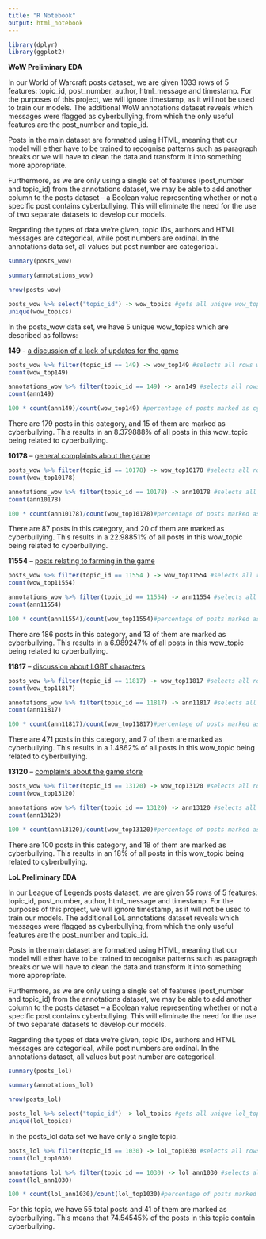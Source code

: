 ---
title: "R Notebook"
output: html_notebook
---

```{r}
library(dplyr)
library(ggplot2)
```

**WoW Preliminary EDA**

In our World of Warcraft posts dataset, we are given 1033 rows of 5 features: topic_id, post_number, author, html_message and timestamp. For the purposes of this project, we will ignore timestamp, as it will not be used to train our models. The additional WoW annotations dataset reveals which messages were flagged as cyberbullying, from which the only useful features are the post_number and topic_id. 

Posts in the main dataset are formatted using HTML, meaning that our model will either have to be trained to recognise patterns such as paragraph breaks or we will have to clean the data and transform it into something more appropriate.

Furthermore, as we are only using a single set of features (post_number and topic_id) from the annotations dataset, we may be able to add another column to the posts dataset -- a Boolean value representing whether or not a specific post contains cyberbullying. This will eliminate the need for the use of two separate datasets to develop our models.

Regarding the types of data we're given, topic IDs, authors and HTML messages are categorical, while post numbers are ordinal. In the annotations data set, all values but post number are categorical.

```{r}
summary(posts_wow)
```

```{r}
summary(annotations_wow)
```

```{r}
nrow(posts_wow)
```

```{r}
posts_wow %>% select("topic_id") -> wow_topics #gets all unique wow_topics from the dataset
unique(wow_topics)
```

In the posts_wow data set, we have 5 unique wow_topics which are described as follows:

**149** - [a discussion of a lack of updates for the game]{.underline}

```{r}
posts_wow %>% filter(topic_id == 149) -> wow_top149 #selects all rows with topic 149
count(wow_top149)
```

```{r}
annotations_wow %>% filter(topic_id == 149) -> ann149 #selects all rows with topic 149
count(ann149)
```

```{r}
100 * count(ann149)/count(wow_top149) #percentage of posts marked as cyberbullying
```

There are 179 posts in this category, and 15 of them are marked as cyberbullying. This results in an 8.379888% of all posts in this wow_topic being related to cyberbullying.

**10178** -- [general complaints about the game]{.underline}

```{r}
posts_wow %>% filter(topic_id == 10178) -> wow_top10178 #selects all rows with topic 10178
count(wow_top10178)
```

```{r}
annotations_wow %>% filter(topic_id == 10178) -> ann10178 #selects all rows with topic 10178
count(ann10178)
```

```{r}
100 * count(ann10178)/count(wow_top10178)#percentage of posts marked as cyberbullying
```

There are 87 posts in this category, and 20 of them are marked as cyberbullying. This results in a 22.98851% of all posts in this wow_topic being related to cyberbullying.

**11554** -- [posts relating to farming in the game]{.underline}

```{r}
posts_wow %>% filter(topic_id == 11554 ) -> wow_top11554 #selects all rows with topic 11554
count(wow_top11554)
```

```{r}
annotations_wow %>% filter(topic_id == 11554) -> ann11554 #selects all rows with topic 11554
count(ann11554)
```

```{r}
100 * count(ann11554)/count(wow_top11554)#percentage of posts marked as cyberbullying
```

There are 186 posts in this category, and 13 of them are marked as cyberbullying. This results in a 6.989247% of all posts in this wow_topic being related to cyberbullying.

**11817** -- [discussion about LGBT characters]{.underline}

```{r}
posts_wow %>% filter(topic_id == 11817) -> wow_top11817 #selects all rows with topic 11817
count(wow_top11817)
```

```{r}
annotations_wow %>% filter(topic_id == 11817) -> ann11817 #selects all rows with topic 11817
count(ann11817)
```

```{r}
100 * count(ann11817)/count(wow_top11817)#percentage of posts marked as cyberbullying
```

There are 471 posts in this category, and 7 of them are marked as cyberbullying. This results in a 1.4862% of all posts in this wow_topic being related to cyberbullying.

**13120** -- [complaints about the game store]{.underline}

```{r}
posts_wow %>% filter(topic_id == 13120) -> wow_top13120 #selects all rows with topic 13120
count(wow_top13120)
```

```{r}
annotations_wow %>% filter(topic_id == 13120) -> ann13120 #selects all rows with topic 13120
count(ann13120)
```

```{r}
100 * count(ann13120)/count(wow_top13120)#percentage of posts marked as cyberbullying
```

There are 100 posts in this category, and 18 of them are marked as cyberbullying. This results in an 18% of all posts in this wow_topic being related to cyberbullying.

**LoL Preliminary EDA**

In our League of Legends posts dataset, we are given 55 rows of 5 features: topic_id, post_number, author, html_message and timestamp. For the purposes of this project, we will ignore timestamp, as it will not be used to train our models. The additional LoL annotations dataset reveals which messages were flagged as cyberbullying, from which the only useful features are the post_number and topic_id. 

Posts in the main dataset are formatted using HTML, meaning that our model will either have to be trained to recognise patterns such as paragraph breaks or we will have to clean the data and transform it into something more appropriate.

Furthermore, as we are only using a single set of features (post_number and topic_id) from the annotations dataset, we may be able to add another column to the posts dataset -- a Boolean value representing whether or not a specific post contains cyberbullying. This will eliminate the need for the use of two separate datasets to develop our models.

Regarding the types of data we're given, topic IDs, authors and HTML messages are categorical, while post numbers are ordinal. In the annotations dataset, all values but post number are categorical.

```{r}
summary(posts_lol)
```

```{r}
summary(annotations_lol)
```

```{r}
nrow(posts_lol)
```

```{r}
posts_lol %>% select("topic_id") -> lol_topics #gets all unique lol_topics from the dataset
unique(lol_topics)
```

In the posts_lol data set we have only a single topic.

```{r}
posts_lol %>% filter(topic_id == 1030) -> lol_top1030 #selects all rows with topic 1030
count(lol_top1030)
```

```{r}
annotations_lol %>% filter(topic_id == 1030) -> lol_ann1030 #selects all rows with wow_topic 1030
count(lol_ann1030)
```

```{r}
100 * count(lol_ann1030)/count(lol_top1030)#percentage of posts marked as cyberbullying
```

For this topic, we have 55 total posts and 41 of them are marked as cyberbullying. This means that 74.54545% of the posts in this topic contain cyberbullying.
